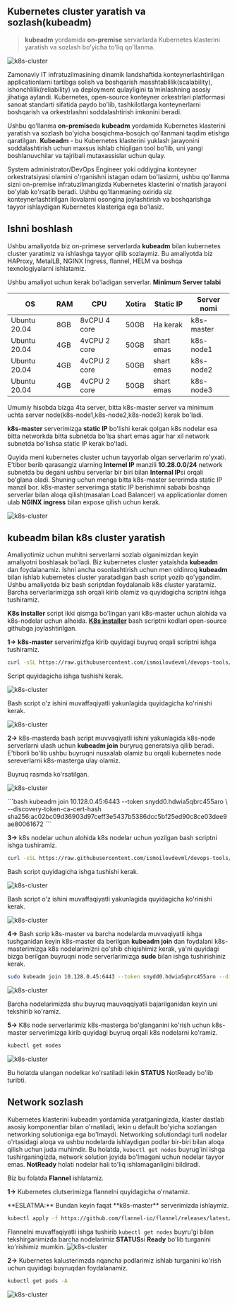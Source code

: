 
## Kubernetes cluster yaratish va sozlash(kubeadm)

> **kubeadm** yordamida **on-premise** servarlarda Kubernetes klasterini yaratish va sozlash bo'yicha to'liq qo'llanma.

![k8s-cluster](/images/tutorials/k8s/cluster-setup/banner.png)

Zamonaviy IT infratuzilmasining dinamik landshaftida konteynerlashtirilgan applicationlarni tartibga solish va boshqarish masshtablilik(scalability), ishonchlilik(reliability) va deployment qulayligini ta'minlashning asosiy jihatiga aylandi. Kubernetes, open-source konteyner orkestrlari platformasi sanoat standarti sifatida paydo bo'lib, tashkilotlarga konteynerlarni boshqarish va orkestrlashni soddalashtirish imkonini beradi.

Ushbu qo'llanma **on-premise**da **kubeadm** yordamida Kubernetes klasterini yaratish va sozlash bo'yicha bosqichma-bosqich qo'llanmani taqdim etishga qaratilgan. **Kubeadm** - bu Kubernetes klasterini yuklash jarayonini soddalashtirish uchun maxsus ishlab chiqilgan tool bo'lib, uni yangi boshlanuvchilar va tajribali mutaxassislar uchun qulay.

System administrator/DevOps Engineer yoki oddiygina konteyner orkestratsiyasi olamini o'rganishni istagan odam bo'lasizmi, ushbu qo'llanma sizni on-premise infratuzilmangizda Kubernetes klasterini o'rnatish jarayoni bo'ylab ko'rsatib beradi. Ushbu qo'llanmaning oxirida siz konteynerlashtirilgan ilovalarni osongina joylashtirish va boshqarishga tayyor ishlaydigan Kubernetes klasteriga ega bo'lasiz.

## Ishni boshlash

Ushbu amaliyotda biz on-primese serverlarda **kubeadm** bilan kubernetes cluster yaratimiz va ishlashga tayyor qilib sozlaymiz. Bu amaliyotda biz HAProxy, MetalLB, NGINX Ingress, flannel, HELM va boshqa texnologiyalarni ishlatamiz.

<Callout type="info" emoji="">

Ushbu amaliyot uchun kerak bo'ladigan serverlar.
**Minimum Server talabi**

| OS            | RAM            | CPU           | Xotira       | Static IP  | Server nomi  |
| ------------- | -------------- | ------------- |------------- | ---------- | -----------  |
| Ubuntu 20.04  | 8GB            | 8vCPU 4 core  | 50GB         | Ha kerak   | k8s-master   |
| Ubuntu 20.04  | 4GB            | 4vCPU 2 core  | 50GB         | shart emas | k8s-node1    |
| Ubuntu 20.04  | 4GB            | 4vCPU 2 core  | 50GB         | shart emas | k8s-node2    |
| Ubuntu 20.04  | 4GB            | 4vCPU 2 core  | 50GB         | shart emas | k8s-node3    |

Umumiy hisobda bizga 4ta server, bitta k8s-master server va minimum uchta server node(k8s-node1,k8s-node2,k8s-node3) kerak bo'ladi.

</Callout>

**k8s-master** serverimizga **static IP** bo'lishi kerak qolgan k8s nodelar esa bitta networkda bitta subnetda bo'lsa shart emas agar har xil network subnetda bo'lishsa static IP kerak bo'ladi.

Quyida meni kubernetes cluster uchun tayyorlab olgan serverlarim ro'yxati. E'tibor berib qarasangiz ularning **Internel IP** manzili **10.28.0.0/24** network subnetda bu degani ushbu serverlar bir biri bilan **Internal IP**si orqali bo'glana oladi. Shuning uchun menga bitta k8s-master sererimda static IP manzil bor. k8s-master serverimga static IP berishimni sababi boshqa serverlar bilan aloqa qilish(masalan Load Balancer) va applicationlar domen ulab **NGINX ingress** bilan expose qilish uchun kerak.

![k8s-cluster](/images/tutorials/k8s/cluster-setup/vm1.png)

## kubeadm bilan k8s cluster yaratish

Amaliyotimiz uchun muhitni serverlarni sozlab olganimizdan keyin amaliyotni boshlasak bo'ladi. Biz kubernetes cluster yataishda **kubeadm** dan foydalanamiz. Ishni ancha osonlashtirish uchun men oldinroq **kubeadm** bilan ishlab kubernetes cluster yaratadigan bash script yozib qo'ygandim. Ushbu amaliyotda biz bash scriptdan foydalanaib k8s cluster yaratamiz. Barcha serverlarimizga ssh orqali kirib olamiz va quyidagicha scriptni ishga tushiramiz.

**K8s installer** script ikki qismga bo'lingan yani k8s-master uchun alohida va k8s-nodelar uchun alhoida. [**K8s installer**](https://github.com/ismoilovdevml/devops-tools/tree/master/k8s/Install) bash scriptni kodlari open-source githubga joylashtirilgan.

**1->** **k8s-master** serverimizfga kirib quyidagi buyruq orqali scriptni ishga tushiramiz.

```bash
curl -sSL https://raw.githubusercontent.com/ismoilovdevml/devops-tools/master/k8s/Install/k8s-master.sh | bash
```

Script quyidagicha ishga tushishi kerak.

![k8s-cluster](/images/tutorials/k8s/cluster-setup/k8s1.png)

Bash script o'z ishini muvaffaqiyatli yakunlagida quyidagicha ko'rinishi kerak.

![k8s-cluster](/images/tutorials/k8s/cluster-setup/k8s3.png)

**2->** k8s-masterda bash script muvvaqiyatli ishini yakunlagida  k8s-node serverlarni ulash uchun **kubeadm join** buryruq generatsiya qilib beradi. E'tiborli bo'lib ushbu buyruqni nusxalab olamiz bu orqali kubernetes node sereverlarni k8s-masterga ulay olamiz.

Buyruq rasmda ko'rsatilgan.

![k8s-cluster](/images/tutorials/k8s/cluster-setup/k8s5.png)

<Callout type="info" emoji="">
```bash
kubeadm join 10.128.0.45:6443 --token snydd0.hdwia5qbrc455aro \
         --discovery-token-ca-cert-hash sha256:ac02bc09d36903d97ceff3e5437b5386dcc5bf25ed90c8ce03dee9ae80061672
```
</Callout>

**3->** k8s nodelar uchun alohida k8s nodelar uchun yozilgan bash scriptni ishga tushiramiz.

```bash
curl -sSL https://raw.githubusercontent.com/ismoilovdevml/devops-tools/master/k8s/Install/k8s-worker.sh | bash
```

Bash script quyidagicha ishga tushishi kerak.

![k8s-cluster](/images/tutorials/k8s/cluster-setup/k8s2.png)

Bash script o'z ishini muvaffaqiyatli yakunlagida quyidagicha ko'rinishi kerak.

![k8s-cluster](/images/tutorials/k8s/cluster-setup/k8s4.png)

**4->** Bash scrip k8s-master va barcha nodelarda muvvaqiyatli ishga tushganidan keyin k8s-master da berilgan **kubeadm join** dan foydalani k8s-masterimizga k8s nodelarimizni qo'shib chiqishimiz kerak, ya'ni quyidagi bizga berilgan buyruqni node serverlarimizga **sudo** bilan ishga tushirishiniz kerak.


```bash
sudo kubeadm join 10.128.0.45:6443 --token snydd0.hdwia5qbrc455aro --discovery-token-ca-cert-hash sha256:ac02bc09d36903d97ceff3e5437b5386dcc5bf25ed90c8ce03dee9ae80061672
```
![k8s-cluster](/images/tutorials/k8s/cluster-setup/k8s6.png)

Barcha nodelarimizda shu buyruq mauvaqqiyatli bajarilganidan keyin uni tekshirib ko'ramiz.

**5->** K8s node serverlarimiz k8s-masterga bo'glanganini ko'rish uchun k8s-master serverimizga kirib quyidagi buyruq orqali k8s nodelarni ko'ramiz.

```bash
kubectl get nodes
```
![k8s-cluster](/images/tutorials/k8s/cluster-setup/k8s7.png)

Bu holatda ulangan nodelkar ko'rsatiladi lekin **STATUS** NotReady bo'lib turibti.

## Network sozlash
Kubernetes klasterini kubeadm yordamida yaratganingizda, klaster dastlab asosiy komponentlar bilan o'rnatiladi, lekin u default bo'yicha sozlangan networking solutioniga ega bo'lmaydi. Networking solutiondagi turli nodelar o'rtasidagi aloqa va ushbu nodelarda ishlaydigan podlar bir-biri bilan aloqa qilish uchun juda muhimdir. Bu holatda, `kubectl get nodes` buyrug'ini ishga tushirganingizda, network solution joyida bo'lmagani uchun nodelar tayyor emas. **NotReady** holati nodelar hali to'liq ishlamaganligini bildiradi.

Biz bu folatda **Flannel** ishlatamiz. 

**1->** Kubernetes clutserimizga flannelni quyidagicha o'rnatamiz.

<Callout type="info" emoji="">
**ESLATMA:** Bundan keyin faqat **k8s-master** serverimizda ishlaymiz.
</Callout>

```bash
kubectl apply -f https://github.com/flannel-io/flannel/releases/latest/download/kube-flannel.yml
```

Flannelni muvaffaqiyatli ishga tushirib `kubectl get nodes` buyru'gi bilan tekshirganimizda barcha nodelarimiz **STATUS**si **Ready** bo'lib turganini ko'rishimiz mumkin.
![k8s-cluster](/images/tutorials/k8s/cluster-setup/k8s8.png)

**2->** Kubernetes kalusterimzda nqancha podlarimiz ishlab turganini ko'rish uchun quyidagi buyruqdan foydalanamiz.

```bash
kubectl get pods -A
```
![k8s-cluster](/images/tutorials/k8s/cluster-setup/k8s9.png)